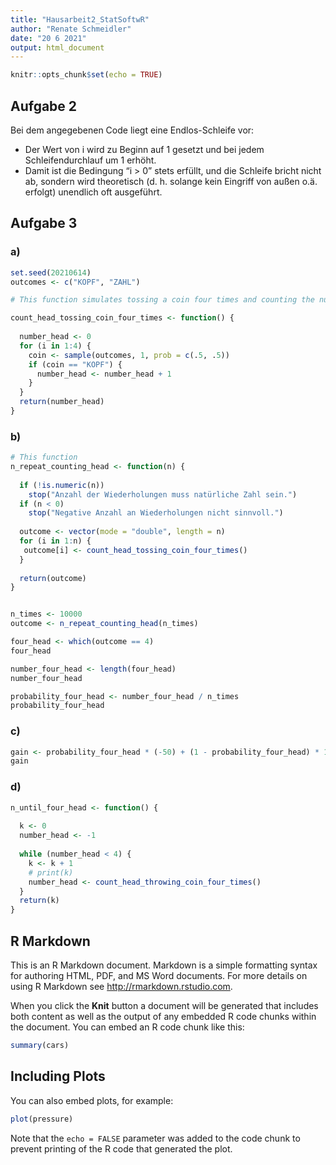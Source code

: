 ```yaml
---
title: "Hausarbeit2_StatSoftwR"
author: "Renate Schmeidler"
date: "20 6 2021"
output: html_document
---
```


```r
knitr::opts_chunk$set(echo = TRUE)
```

## Aufgabe 2

Bei dem angegebenen Code liegt eine Endlos-Schleife vor:  

- Der Wert von i wird zu Beginn auf 1 gesetzt und bei jedem Schleifendurchlauf um 1 erhöht.  
- Damit ist die Bedingung "i \> 0" stets erfüllt, und die Schleife bricht nicht ab, sondern wird theoretisch (d. h. solange kein Eingriff von außen o.ä. erfolgt) unendlich oft ausgeführt.

## Aufgabe 3

### a)
```r
set.seed(20210614)
outcomes <- c("KOPF", "ZAHL")

# This function simulates tossing a coin four times and counting the number of Heads ("KOPF") that appear. 

count_head_tossing_coin_four_times <- function() {
  
  number_head <- 0
  for (i in 1:4) {
    coin <- sample(outcomes, 1, prob = c(.5, .5))
    if (coin == "KOPF") {
      number_head <- number_head + 1
    }
  }
  return(number_head)
}
```


### b) 
```r
# This function 
n_repeat_counting_head <- function(n) {
  
  if (!is.numeric(n)) 
    stop("Anzahl der Wiederholungen muss natürliche Zahl sein.")
  if (n < 0)
    stop("Negative Anzahl an Wiederholungen nicht sinnvoll.")
  
  outcome <- vector(mode = "double", length = n)
  for (i in 1:n) {
   outcome[i] <- count_head_tossing_coin_four_times()
  }
  
  return(outcome)
}


n_times <- 10000
outcome <- n_repeat_counting_head(n_times)

four_head <- which(outcome == 4)
four_head

number_four_head <- length(four_head)
number_four_head

probability_four_head <- number_four_head / n_times
probability_four_head

```

### c) 

```r
gain <- probability_four_head * (-50) + (1 - probability_four_head) * 1
gain
```

### d)
```r
n_until_four_head <- function() {
  
  k <- 0
  number_head <- -1
  
  while (number_head < 4) {
    k <- k + 1
    # print(k)
    number_head <- count_head_throwing_coin_four_times()
  }
  return(k)
}


```

## R Markdown

This is an R Markdown document. Markdown is a simple formatting syntax for authoring HTML, PDF, and MS Word documents. For more details on using R Markdown see <http://rmarkdown.rstudio.com>.

When you click the **Knit** button a document will be generated that includes both content as well as the output of any embedded R code chunks within the document. You can embed an R code chunk like this:

```r
summary(cars)
```

## Including Plots

You can also embed plots, for example:

```r
plot(pressure)
```

Note that the `echo = FALSE` parameter was added to the code chunk to prevent printing of the R code that generated the plot.
